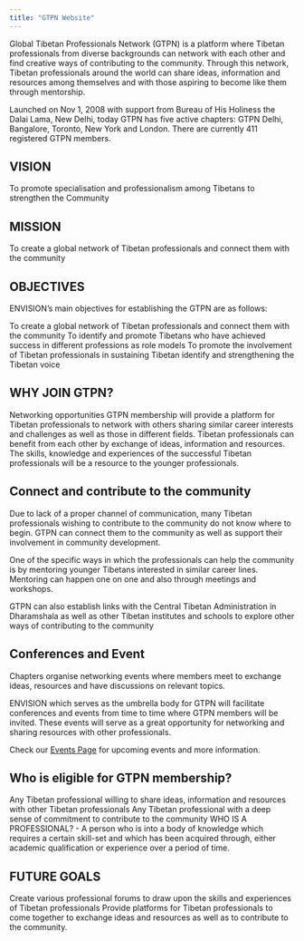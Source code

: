 ```yaml
---
title: "GTPN Website"
---
```


Global Tibetan Professionals Network (GTPN) is a platform where Tibetan professionals from diverse backgrounds can network with each other and find creative ways of contributing to the community.  Through this network, Tibetan professionals around the world can share ideas, information and resources among themselves and with those aspiring to become like them through mentorship.

Launched on Nov 1, 2008 with support from Bureau of His Holiness the Dalai Lama, New Delhi, today GTPN has five active chapters: GTPN Delhi, Bangalore, Toronto, New York and London. There are currently 411 registered GTPN members.

## VISION
To promote specialisation and professionalism among Tibetans to strengthen the Community

## MISSION
To create a global network of Tibetan professionals and connect them with the community

## OBJECTIVES 
ENVISION’s main objectives for establishing the GTPN are as follows:

To create a global network of Tibetan professionals and connect them with the community
To identify and promote Tibetans who have achieved success in different professions as role models
To promote the involvement of Tibetan professionals in sustaining Tibetan identify and strengthening the Tibetan voice

## WHY JOIN GTPN?
Networking opportunities
GTPN membership will provide a platform for Tibetan professionals to network with others sharing similar career interests and challenges as well as those in different fields. Tibetan professionals can benefit from each other by exchange of ideas, information and resources. The skills, knowledge and experiences of the successful Tibetan professionals will be a resource to the younger professionals.

## Connect and contribute to the community
Due to lack of a proper channel of communication, many Tibetan professionals wishing to contribute to the community do not know where to begin. GTPN can connect them to the community as well as support their involvement in community development.

One of the specific ways in which the professionals can help the community is by mentoring younger Tibetans interested in similar career lines.  Mentoring can happen one on one and also through meetings and workshops.

GTPN can also establish links with the Central Tibetan Administration in Dharamshala as well as other Tibetan institutes and schools to explore other ways of contributing to the community

## Conferences and Event
Chapters organise networking events where members meet to exchange ideas, resources and have discussions on relevant topics.

ENVISION which serves as the umbrella body for GTPN will facilitate conferences and events from time to time where GTPN members will be invited.  These events will serve as a great opportunity for networking and sharing resources with other professionals.

Check our [Events Page](pages/events.qmd) for upcoming events and more information.

## Who is eligible for GTPN membership?
Any Tibetan professional willing to share ideas, information and resources with other Tibetan professionals
Any Tibetan professional with a deep sense of commitment to contribute to the community
WHO IS A PROFESSIONAL?
- A person who is into a body of knowledge which requires a certain skill-set and which has been acquired through, either academic qualification or experience over a period of time.

## FUTURE GOALS
Create various professional forums to draw upon the skills and experiences of Tibetan professionals
Provide platforms for Tibetan professionals to come together to exchange ideas and resources as well as to contribute to the community.